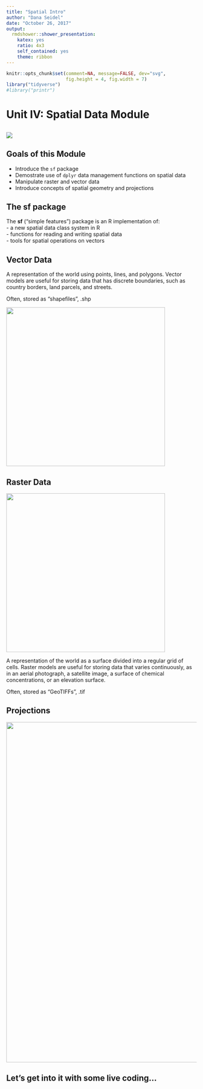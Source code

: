 ```yaml
---
title: "Spatial Intro"
author: "Dana Seidel"
date: "October 26, 2017"
output:
  rmdshower::shower_presentation:
    katex: yes
    ratio: 4x3
    self_contained: yes
    theme: ribbon
---
```


```r
knitr::opts_chunk$set(comment=NA, message=FALSE, dev="svg", 
                      fig.height = 4, fig.width = 7)
library("tidyverse")
#library("printr")
```

# Unit IV: Spatial Data Module

## { .cover }

<img src="images/cover.png" class="cover">

## Goals of this Module
- Introduce the `sf` package
- Demostrate use of `dplyr` data management functions on spatial data
- Manipulate raster and vector data
- Introduce concepts of spatial geometry and projections


## The sf package

The **sf** ("simple features") package is an R implementation of:  
 - a new spatial data class system in R  
 - functions for reading and writing spatial data  
 - tools for spatial operations on vectors  

## Vector Data

<div class="double">
<p class="double-flow">
A representation of the world using points, lines, and
polygons. Vector models are useful for storing data that has discrete boundaries,
such as country borders, land parcels, and streets.

Often, stored as "shapefiles", .shp
</p><p class="double-flow">
<img src = "images/albatross.png" width = "420"></p>
</div>

## Raster Data

<div class="double">
<p class="double-flow">
<img src="images/raster_concept.png" width = "420">
</p><p class="double-flow">
A representation of the world as a surface divided 
into a regular grid of cells. Raster models are useful for storing data that 
varies continuously, as in an aerial photograph, a satellite image, 
a surface of chemical concentrations, or an elevation surface.

Often, stored as "GeoTIFFs", .tif
</div>


## Projections
<img src = "images/crs.png" width="900">

## Let's get into it with some live coding... 